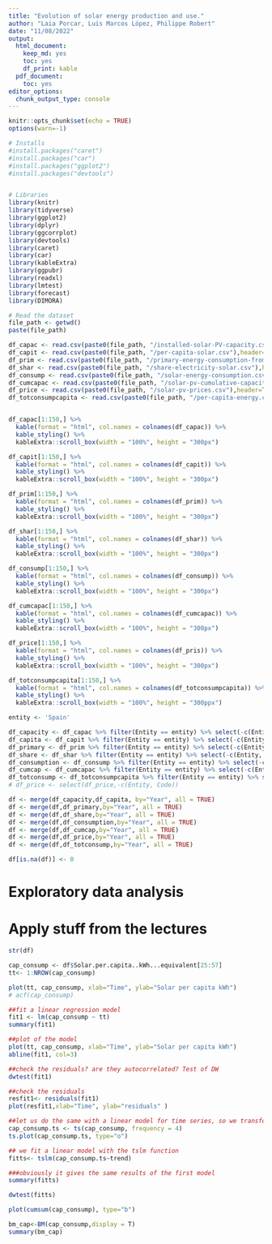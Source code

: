 ```yaml
---
title: "Evolution of solar energy production and use."
author: "Laia Porcar, Luis Marcos López, Philippe Robert"
date: "11/08/2022"
output:
  html_document:
    keep_md: yes
    toc: yes
    df_print: kable
  pdf_document:
    toc: yes
editor_options:
  chunk_output_type: console
---
```


```r
knitr::opts_chunk$set(echo = TRUE)
options(warn=-1)
```


```r
# Installs
#install.packages("caret")
#install.packages("car")
#install.packages("ggplot2")
#install.packages("devtools")


# Libraries
library(knitr)
library(tidyverse)
library(ggplot2)
library(dplyr)
library(ggcorrplot)
library(devtools) 
library(caret)
library(car)
library(kableExtra)
library(ggpubr)
library(readxl)
library(lmtest) 
library(forecast)
library(DIMORA)

```



```r
# Read the dataset
file_path <- getwd()
paste(file_path)

df_capac <- read.csv(paste0(file_path, "/installed-solar-PV-capacity.csv"),header=TRUE)
df_capit <- read.csv(paste0(file_path, "/per-capita-solar.csv"),header=TRUE)
df_prim <- read.csv(paste0(file_path, "/primary-energy-consumption-from-solar.csv"),header=TRUE)
df_shar <- read.csv(paste0(file_path, "/share-electricity-solar.csv"),header=TRUE)
df_consump <- read.csv(paste0(file_path, "/solar-energy-consumption.csv"),header=TRUE)
df_cumcapac <- read.csv(paste0(file_path, "/solar-pv-cumulative-capacity.csv"),header=TRUE)
df_price <- read.csv(paste0(file_path, "/solar-pv-prices.csv"),header=TRUE)
df_totconsumpcapita <- read.csv(paste0(file_path, "/per-capita-energy.csv"), header=TRUE)


df_capac[1:150,] %>%
  kable(format = "html", col.names = colnames(df_capac)) %>%
  kable_styling() %>%
  kableExtra::scroll_box(width = "100%", height = "300px")

df_capit[1:150,] %>%
  kable(format = "html", col.names = colnames(df_capit)) %>%
  kable_styling() %>%
  kableExtra::scroll_box(width = "100%", height = "300px")

df_prim[1:150,] %>%
  kable(format = "html", col.names = colnames(df_prim)) %>%
  kable_styling() %>%
  kableExtra::scroll_box(width = "100%", height = "300px")

df_shar[1:150,] %>%
  kable(format = "html", col.names = colnames(df_shar)) %>%
  kable_styling() %>%
  kableExtra::scroll_box(width = "100%", height = "300px")

df_consump[1:150,] %>%
  kable(format = "html", col.names = colnames(df_consump)) %>%
  kable_styling() %>%
  kableExtra::scroll_box(width = "100%", height = "300px")

df_cumcapac[1:150,] %>%
  kable(format = "html", col.names = colnames(df_cumcapac)) %>%
  kable_styling() %>%
  kableExtra::scroll_box(width = "100%", height = "300px")

df_price[1:150,] %>%
  kable(format = "html", col.names = colnames(df_pris)) %>%
  kable_styling() %>%
  kableExtra::scroll_box(width = "100%", height = "300px")

df_totconsumpcapita[1:150,] %>% 
  kable(format = "html", col.names = colnames(df_totconsumpcapita)) %>% 
  kable_styling() %>% 
  kableExtra::scroll_box(width = "100%", height = "300ppx")

```


```r

entity <- 'Spain'

df_capacity <- df_capac %>% filter(Entity == entity) %>% select(-c(Entity, Code))
df_capita <- df_capit %>% filter(Entity == entity) %>% select(-c(Entity, Code))
df_primary <- df_prim %>% filter(Entity == entity) %>% select(-c(Entity, Code))
df_share <- df_shar %>% filter(Entity == entity) %>% select(-c(Entity, Code))
df_consumption <- df_consump %>% filter(Entity == entity) %>% select(-c(Entity, Code))
df_cumcap <- df_cumcapac %>% filter(Entity == entity) %>% select(-c(Entity, Code))
df_totconsump <- df_totconsumpcapita %>% filter(Entity == entity) %>% select(-c(Entity, Code))
# df_price <- select(df_price,-c(Entity, Code))

df <- merge(df_capacity,df_capita, by="Year", all = TRUE)
df <- merge(df,df_primary,by="Year", all = TRUE)
df <- merge(df,df_share,by="Year", all = TRUE)
df <- merge(df,df_consumption,by="Year", all = TRUE)
df <- merge(df,df_cumcap,by="Year", all = TRUE)
df <- merge(df,df_price,by="Year", all = TRUE)
df <- merge(df,df_totconsump,by="Year", all = TRUE)

df[is.na(df)] <- 0


```




# Exploratory data analysis


# Apply stuff from the lectures


```r

str(df)


```


```r


cap_consump <- df$Solar.per.capita..kWh...equivalent[25:57]
tt<- 1:NROW(cap_consump)

plot(tt, cap_consump, xlab="Time", ylab="Solar per capita kWh")
# acf(cap_consump)

```




```r

##fit a linear regression model 
fit1 <- lm(cap_consump ~ tt)
summary(fit1)

##plot of the model
plot(tt, cap_consump, xlab="Time", ylab="Solar per capita kWh")
abline(fit1, col=3)

##check the residuals? are they autocorrelated? Test of DW
dwtest(fit1)

##check the residuals
resfit1<- residuals(fit1)
plot(resfit1,xlab="Time", ylab="residuals" )


```



```r

##let us do the same with a linear model for time series, so we transform the data into a ts object
cap_consump.ts <- ts(cap_consump, frequency = 4)
ts.plot(cap_consump.ts, type="o")

## we fit a linear model with the tslm function
fitts<- tslm(cap_consump.ts~trend)

###obviously it gives the same results of the first model
summary(fitts)

dwtest(fitts)

```



```r

plot(cumsum(cap_consump), type="b")

```



```r

bm_cap<-BM(cap_consump,display = T)
summary(bm_cap)

```

